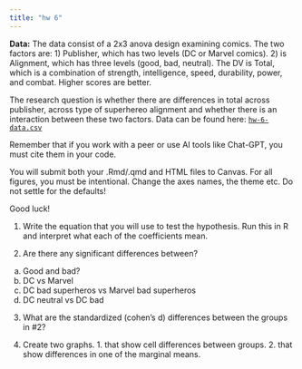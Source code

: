 ```yaml
---
title: "hw 6"
---
```


**Data:**  The data consist of a 2x3 anova design examining comics. The two factors are: 1) Publisher, which has two levels (DC or Marvel comics). 2) is Alignment, which has three levels (good, bad, neutral). The DV is Total, which is a combination of strength, intelligence, speed, durability, power, and combat. Higher scores are better. 

The research question is whether there are differences in total across publisher, across type of superhereo alignment and whether there is an interaction between these two factors. Data can be found here: [`hw-6-data.csv`](superhero.csv)  

Remember that if you work with a peer or use AI tools like Chat-GPT, you must cite them in your code. 

You will submit both your .Rmd/.qmd and HTML files to Canvas. For all figures, you must be intentional. Change the axes names, the theme etc. Do not settle for the defaults!

Good luck!

1. Write the equation that you will use to test the hypothesis. Run this in R and interpret what each of the coefficients mean. 

2. Are there any significant differences between?  
  a. Good and bad? 
  b. DC vs Marvel
  c. DC bad superheros vs Marvel bad superheros
  d. DC neutral vs DC bad

3. What are the standardized (cohen's d) differences between the groups in #2? 

4. Create two graphs. 1. that show cell differences between groups. 2. that show differences in one of the marginal means. 
